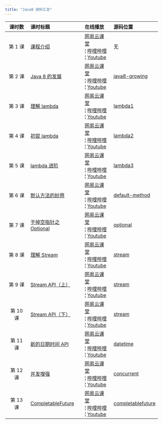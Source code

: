 ```yaml
---
title: "Java8 资料汇总"
---
```


| 课时数 | 课时标题 | 在线播放 | 源码位置 |
| :---: | :--- | :--- | :--- |
| 第 1 课 | [课程介绍](https://github.com/biezhi/learn-java8) | [网易云课堂](http://study.163.com/course/courseLearn.htm?courseId=1005047049&utm_campaign=commission&utm_source=cp-400000000397038&utm_medium=share#/learn/video?lessonId=1051513399&courseId=1005047049)<br/> ¦ [哔哩哔哩](https://www.bilibili.com/video/av19287893/index_1.html#page=1)<br/> ¦ [Youtube](https://youtu.be/A733pQxiEDk) | 无 |
| 第 2 课 | [Java 8 的发展](https://github.com/biezhi/learn-java8/blob/master/java8-growing/README.md) | [网易云课堂](http://study.163.com/course/courseLearn.htm?courseId=1005047049&utm_campaign=commission&utm_source=cp-400000000397038&utm_medium=share#/learn/video?lessonId=1051508577&courseId=1005047049)<br/> ¦ [哔哩哔哩](https://www.bilibili.com/video/av19287893/index_2.html#page=2)<br/> ¦ [Youtube](https://youtu.be/fHhgm1AZzhs) | [java8-growing](https://github.com/biezhi/learn-java8/tree/master/java8-growing/src/main/java/io/github/biezhi/java8/growing) |
| 第 3 课 | [理解 lambda](https://github.com/biezhi/learn-java8/blob/master/java8-lambda/README.md) | [网易云课堂](http://study.163.com/course/courseLearn.htm?courseId=1005047049&utm_campaign=commission&utm_source=cp-400000000397038&utm_medium=share#/learn/video?lessonId=1051516241&courseId=1005047049)<br/> ¦ [哔哩哔哩](https://www.bilibili.com/video/av19287893/index_3.html#page=3)<br/> ¦ [Youtube](https://youtu.be/VkdMeFEGDH8) | [lambda1](https://github.com/biezhi/learn-java8/tree/master/java8-lambda/src/main/java/io/github/biezhi/java8/lambda/lesson1) |
| 第 4 课 | [初尝 lambda](https://github.com/biezhi/learn-java8/blob/master/java8-lambda/README.md) | [网易云课堂](http://study.163.com/course/courseLearn.htm?courseId=1005047049&utm_campaign=commission&utm_source=cp-400000000397038&utm_medium=share#/learn/video?lessonId=1051511463&courseId=1005047049)<br/> ¦ [哔哩哔哩](https://www.bilibili.com/video/av19287893/index_4.html#page=4)<br/> ¦ [Youtube](https://youtu.be/X7Zv5vygjTc) | [lambda2](https://github.com/biezhi/learn-java8/tree/master/java8-lambda/src/main/java/io/github/biezhi/java8/lambda/lesson2) |
| 第 5 课 | [lambda 进阶](https://github.com/biezhi/learn-java8/blob/master/java8-lambda/README.md) | [网易云课堂](http://study.163.com/course/courseLearn.htm?courseId=1005047049&utm_campaign=commission&utm_source=cp-400000000397038&utm_medium=share#/learn/video?lessonId=1051518174&courseId=1005047049)<br/> ¦ [哔哩哔哩](https://www.bilibili.com/video/av19287893/index_5.html#page=5)<br/> ¦ [Youtube](https://youtu.be/3G83it4IASc) | [lambda3](https://github.com/biezhi/learn-java8/tree/master/java8-lambda/src/main/java/io/github/biezhi/java8/lambda/lesson3) |
| 第 6 课 | [默认方法的妙用](https://github.com/biezhi/learn-java8/blob/master/java8-default-methods/README.md) | [网易云课堂](http://study.163.com/course/courseLearn.htm?courseId=1005047049&utm_campaign=commission&utm_source=cp-400000000397038&utm_medium=share#/learn/video?lessonId=1051518175&courseId=1005047049)<br/> ¦ [哔哩哔哩](https://www.bilibili.com/video/av19287893/index_6.html#page=6)<br/> ¦ [Youtube](https://youtu.be/sAuEnkWezDM) | [default-method](https://github.com/biezhi/learn-java8/tree/master/java8-default-methods/src/main/java/io/github/biezhi/java8/defaultmethods) |
| 第 7 课 | [干掉空指针之 Optional](https://github.com/biezhi/learn-java8/blob/master/java8-optional/README.md) | [网易云课堂](http://study.163.com/course/courseLearn.htm?courseId=1005047049&utm_campaign=commission&utm_source=cp-400000000397038&utm_medium=share#/learn/video?lessonId=1051511464&courseId=1005047049)<br/> ¦ [哔哩哔哩](https://www.bilibili.com/video/av19287893/index_7.html#page=7)<br/> ¦ [Youtube](https://youtu.be/br4kqCXPB9A) | [optional](https://github.com/biezhi/learn-java8/tree/master/java8-default-methods/src/main/java/io/github/biezhi/java8/optional) |
| 第 8 课 | [理解 Stream](https://github.com/biezhi/learn-java8/blob/master/java8-stream/README.md) | [网易云课堂](http://study.163.com/course/courseLearn.htm?courseId=1005047049&utm_campaign=commission&utm_source=cp-400000000397038&utm_medium=share#/learn/video?lessonId=1051555343&courseId=1005047049)<br/> ¦ [哔哩哔哩](https://www.bilibili.com/video/av19287893/index_8.html#page=8)<br/> ¦ [Youtube](https://youtu.be/NB9mGlNMl-w) | [stream](https://github.com/biezhi/learn-java8/tree/master/java8-stream/src/main/java/io/github/biezhi/java8/stream/lesson1) |
| 第 9 课 | [Stream API（上）](https://github.com/biezhi/learn-java8/blob/master/java8-stream/README.md#%E4%BD%BF%E7%94%A8%E6%B5%81) | [网易云课堂](http://study.163.com/course/courseLearn.htm?courseId=1005047049&utm_campaign=commission&utm_source=cp-400000000397038&utm_medium=share#/learn/video?lessonId=1051566020&courseId=1005047049)<br/> ¦ [哔哩哔哩](https://www.bilibili.com/video/av19287893/index_9.html#page=9)<br/> ¦ [Youtube](https://youtu.be/mGwFJERNzmY) | [stream](https://github.com/biezhi/learn-java8/blob/master/java8-stream/src/main/java/io/github/biezhi/java8/stream/lesson2) |
| 第 10 课 | [Stream API（下）](https://github.com/biezhi/learn-java8/blob/master/java8-stream/README.md#collector-%E6%94%B6%E9%9B%86) | [网易云课堂](http://study.163.com/course/courseLearn.htm?courseId=1005047049&utm_campaign=commission&utm_source=cp-400000000397038&utm_medium=share#/learn/video?lessonId=1051571684&courseId=1005047049)<br/> ¦ [哔哩哔哩](https://www.bilibili.com/video/av19287893/index_10.html#page=10)<br/> ¦ [Youtube](https://youtu.be/iubE0ezu-xI) | [stream](https://github.com/biezhi/learn-java8/tree/master/java8-stream/src/main/java/io/github/biezhi/java8/stream/lesson3) |
| 第 11 课 | [新的日期时间 API](https://github.com/biezhi/learn-java8/blob/master/java8-datetime-api/README.md) | [网易云课堂](http://study.163.com/course/courseLearn.htm?courseId=1005047049&utm_campaign=commission&utm_source=cp-400000000397038&utm_medium=share#/learn/video?lessonId=1051571688&courseId=1005047049)<br/> ¦ [哔哩哔哩](https://www.bilibili.com/video/av19287893/index_11.html#page=11)<br/> ¦ [Youtube](https://youtu.be/hKXJvh-id1E) | [datetime](https://github.com/biezhi/learn-java8/tree/master/java8-datetime-api/src/main/java/io/github/biezhi/datetime) |
| 第 12 课 | [并发增强](https://github.com/biezhi/learn-java8/blob/master/java8-concurrent/README.md) | [网易云课堂](http://study.163.com/course/courseLearn.htm?courseId=1005047049&utm_campaign=commission&utm_source=cp-400000000397038&utm_medium=share#/learn/video?lessonId=1051682806&courseId=1005047049)<br/> ¦ [哔哩哔哩](https://www.bilibili.com/video/av19287893/index_12.html#page=12)<br/> ¦ [Youtube](https://youtu.be/OYkToWIDEEI) | [concurrent](https://github.com/biezhi/learn-java8/tree/master/java8-concurrent/src/main/java/io/github/biezhi/java8/concurrent) |
| 第 13 课 | [CompletableFuture](https://github.com/biezhi/learn-java8/blob/master/java8-completablefuture/README.md) | [网易云课堂](http://study.163.com/course/courseLearn.htm?courseId=1005047049&utm_campaign=commission&utm_source=cp-400000000397038&utm_medium=share#/learn/video?lessonId=1051908792&courseId=1005047049)<br/> ¦ [哔哩哔哩](https://www.bilibili.com/video/av19287893/index_13.html#page=13)<br/> ¦ [Youtube](https://youtu.be/4reRygD1dGo) | [completablefuture](https://github.com/biezhi/learn-java8/tree/master/java8-completablefuture/src/main/java/io/github/biezhi/java8/completablefuture) |


